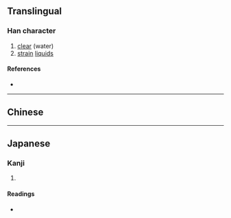 {{also|淥}}
{{character info/new}}
==Translingual==

===Han character===
{{Han char|rn=85|rad=水|as=08|sn=11|four=|canj=ENME|ids=⿰氵录}}

# [[clear]] (water)
# [[strain]] [[liquid]]s

====References====
* {{Han ref|kx=0633.371|hdz=31664.030|uh=6E0C|ud=28172}}

----

==Chinese==
{{zh-see|淥}}

----

==Japanese==

===Kanji===
{{ja-kanji|grade=|rs=水08}}

# {{defn|lang=ja|sort=水08}}

====Readings====
* {{ja-readings|on=[[ろく]] (roku), [[りょく]] (ryoku)|kun=[[こす]] (kosu)}}